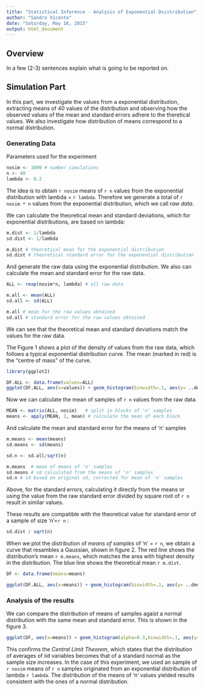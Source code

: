 ---
title: "Statistical Inference - Analysis of Exponential Dsistribution"
author: "Sandro Vicente"
date: "Saturday, May 16, 2015"
output: html_document
---
## Overview

 In a few (2-3) sentences explain what is going to be reported on.

## Simulation Part

In this part, we investigate the values from a exponential distribution, extracting means of 40 values of the distribution and observing how the observed values of the mean and standard errors adhere to the theretical values. We also investigate how distribution of means correspond to a normal distribution.

### Generating Data

Parameters used for the experiment

```{r}
nosim <- 1000 # number simulations
n <- 40
lambda <- 0.2 
```

The idea is to obtain `r nosim` means of `r n` values from the exponential distribution with lambda = `r lambda`. 
Therefore we generate a total of `r nosim * n` values from the exponential distribution, which we call *raw data*.

We can calculate the theoretical mean and standard deviations, which for exponential distributions, are based on lambda: 

```{r}
m.dist <- 1/lambda
sd.dist <- 1/lambda

m.dist # theoretical mean for the exponential distribution 
sd.dist # theoretical standard error for the exponential distribution
```

And generate the raw data using the exponential distribution. 
We also can calculate the mean and standard error for the raw data.

```{r}
ALL <- rexp(nosim*n, lambda) # all raw data

m.all <- mean(ALL)
sd.all <- sd(ALL)

m.all # mean for the raw values obtained
sd.all # standard error for the raw values obtained
```

We can see that the theoretical mean and standard deviations match the values for the raw data.

The Figure 1 shows a plot of the density of values from the raw data, which follows a typical exponential distribution curve.
The mean (marked in red) is the "centre of mass" of the curve.

```{r}
library(ggplot2)

DF.ALL <- data.frame(values=ALL)
ggplot(DF.ALL, aes(x=values)) + geom_histogram(binwidth=.1, aes(y= ..density..)) + xlim(0, 35) + xlab("All values") + ggtitle("Figure 1 - Density of raw samples") + geom_vline(aes(xintercept=5), colour="red")
```

Now we can calculate the mean of samples of `r n` values from the raw data. 

```{r}
MEAN <- matrix(ALL, nosim)   # split in blocks of 'n' samples
means <- apply(MEAN, 1, mean) # calculate the mean of each block
```


And calculate the mean and standard error for the means of 'n' samples
```{r}

m.means <- mean(means) 
sd.means <- sd(means) 

sd.n <- sd.all/sqrt(n) 

m.means  # mean of means of 'n' samples
sd.means # sd calculated from the means of 'n' samples
sd.n # sd based on original sd, corrected for mean of 'n' samples
```
Above, for the standard errors, calculating it directly from the means or using the value from the raw standard error divided by square root of `r n` result in similar values.

These results are compatible with the theoretical value for standard error of a sample of size 'n'=`r n` :
```{r}
sd.dist / sqrt(n) 
```

When we plot the distribution of *means of samples* of 'n' = `r n`, we obtain a curve that resambles a Gaussian, shown in figure 2. 
The red line shows the distribution's mean `r m.means`, which matches the area with highest density in the distribution. The blue line shows the theoretical mean `r m.dist`.

```{r}
DF <- data.frame(means=means)

ggplot(DF.ALL, aes(x=means)) + geom_histogram(binwidth=.1, aes(y= ..density..)) + ggtitle("Figure 2 - Density of means of 'n' samples") + geom_vline(aes(xintercept=m.means), colour="red") + geom_vline(aes(xintercept=m.dist), colour="blue")

```


### Analysis of the results

We can compare the distribution of means of samples agaist a normal distribution with the same mean and standard error. This is shown in the figure 3.

```{r}

ggplot(DF, aes(x=means)) + geom_histogram(alpha=0.3,binwidth=.1, aes(y= ..density..)) + stat_function(fun=dnorm, args=list(mean=m.means, sd=sd.means)) + ggtitle("Figure 3 - Means of 'n' samples against normal distribution ") 
```

This confirms the *Central Limit Theorem*, which states that the distribution of averages of iid variables becomes that of a standard normal as the sample size increases. 
In the case of this experiment, we used an sample of `r nosim` means of `r n` samples originated from an exponential distribution of lambda `r lambda`. The distribution of the means of 'n' values yielded results consistent with the ones of a normal distribution.
